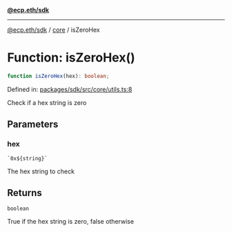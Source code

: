[**@ecp.eth/sdk**](../../index.mdx)

***

[@ecp.eth/sdk](/sdk-reference/index.mdx) / [core](/sdk-reference/core/index.mdx) / isZeroHex

# Function: isZeroHex()

```ts
function isZeroHex(hex): boolean;
```

Defined in: [packages/sdk/src/core/utils.ts:8](https://github.com/ecp-eth/comments-monorepo/blob/main/packages/sdk/src/core/utils.ts#L8)

Check if a hex string is zero

## Parameters

### hex

`` `0x${string}` ``

The hex string to check

## Returns

`boolean`

True if the hex string is zero, false otherwise
